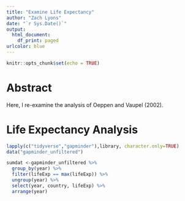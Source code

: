```yaml
---
title: "Examine Life Expectancy"
author: "Zach Lyons"
date: "`r Sys.Date()`"
output:
  html_document:
    df_print: paged
urlcolor: blue
---
```


```r
knitr::opts_chunk$set(echo = TRUE)
```

# Abstract

Here, I re-examine the analysis of Oeppen and Vaupel (2002).

# Life Expectancy Analysis

```r
lapply(c("tidyverse","gapminder"),library, character.only=TRUE)
data("gapminder_unfiltered")
```

```r
sumdat <-gapminder_unfiltered %>%
  group_by(year) %>%
  filter(lifeExp == max(lifeExp)) %>%
  ungroup(year) %>%
  select(year, country, lifeExp) %>%
  arrange(year) 
```


